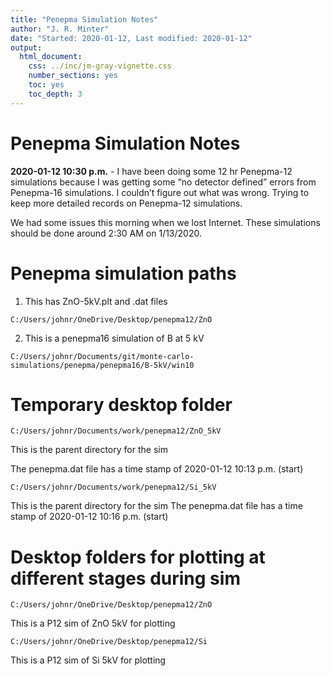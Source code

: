 ```yaml
---
title: "Penepma Simulation Notes"
author: "J. R. Minter"
date: "Started: 2020-01-12, Last modified: 2020-01-12"
output:
  html_document:
    css: ../inc/jm-gray-vignette.css
    number_sections: yes
    toc: yes
    toc_depth: 3
---
```




# Penepma Simulation Notes

**2020-01-12 10:30 p.m.** - I have been doing some 12 hr Penepma-12
simulations because I was getting some "no detector defined"
errors from Penepma-16 simulations. I couldn't figure out
what was wrong. Trying to keep more detailed records on Penepma-12
simulations.

We had some issues this morning when we lost Internet. These simulations
should be done around 2:30 AM on 1/13/2020.

# Penepma simulation paths

1. This has ZnO-5kV.plt and .dat files

```
C:/Users/johnr/OneDrive/Desktop/penepma12/ZnO
```

2. This is a penepma16 simulation of B at 5 kV
   
```
C:/Users/johnr/Documents/git/monte-carlo-simulations/penepma/penepma16/B-5kV/win10
```

# Temporary desktop folder

```
C:/Users/johnr/Documents/work/penepma12/ZnO_5kV
```
This is the parent directory for the sim

The penepma.dat file has a time stamp of 2020-01-12 10:13 p.m. (start)

```
C:/Users/johnr/Documents/work/penepma12/Si_5kV
```

This is the parent directory for the sim
The penepma.dat file has a time stamp of 2020-01-12 10:16 p.m. (start)


# Desktop folders for plotting at different stages during sim

```
C:/Users/johnr/OneDrive/Desktop/penepma12/ZnO
```

This is a P12 sim of ZnO 5kV for plotting

```
C:/Users/johnr/OneDrive/Desktop/penepma12/Si
```

This is a P12 sim of Si 5kV for plotting




